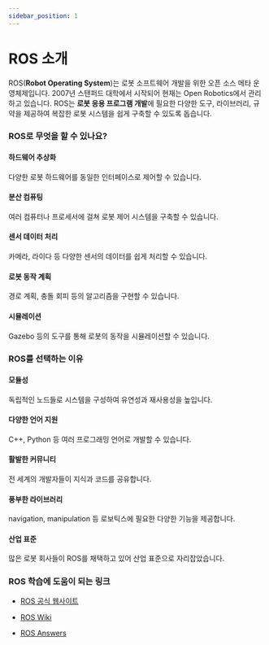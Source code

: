 ```yaml
---
sidebar_position: 1
---
```


# ROS 소개

ROS(**Robot Operating System**)는 로봇 소프트웨어 개발을 위한 오픈 소스 메타 운영체제입니다. 2007년 스탠퍼드 대학에서 시작되어 현재는 Open Robotics에서 관리하고 있습니다. ROS는 **로봇 응용 프로그램 개발**에 필요한 다양한 도구, 라이브러리, 규약을 제공하여 복잡한 로봇 시스템을 쉽게 구축할 수 있도록 돕습니다.

### ROS로 무엇을 할 수 있나요?

#### 하드웨어 추상화

다양한 로봇 하드웨어를 동일한 인터페이스로 제어할 수 있습니다.

#### 분산 컴퓨팅

여러 컴퓨터나 프로세서에 걸쳐 로봇 제어 시스템을 구축할 수 있습니다.

#### 센서 데이터 처리

카메라, 라이다 등 다양한 센서의 데이터를 쉽게 처리할 수 있습니다.

#### 로봇 동작 계획

경로 계획, 충돌 회피 등의 알고리즘을 구현할 수 있습니다.

#### 시뮬레이션

Gazebo 등의 도구를 통해 로봇의 동작을 시뮬레이션할 수 있습니다.

### ROS를 선택하는 이유

#### 모듈성

독립적인 노드들로 시스템을 구성하여 유연성과 재사용성을 높입니다.

#### 다양한 언어 지원

C++, Python 등 여러 프로그래밍 언어로 개발할 수 있습니다.

#### 활발한 커뮤니티

전 세계의 개발자들이 지식과 코드를 공유합니다.

#### 풍부한 라이브러리

navigation, manipulation 등 로보틱스에 필요한 다양한 기능을 제공합니다.

#### 산업 표준

많은 로봇 회사들이 ROS를 채택하고 있어 산업 표준으로 자리잡았습니다.

### ROS 학습에 도움이 되는 링크

- [ROS 공식 웹사이트](http://www.ros.org/)

- [ROS Wiki](http://wiki.ros.org/)

- [ROS Answers](https://answers.ros.org/)
